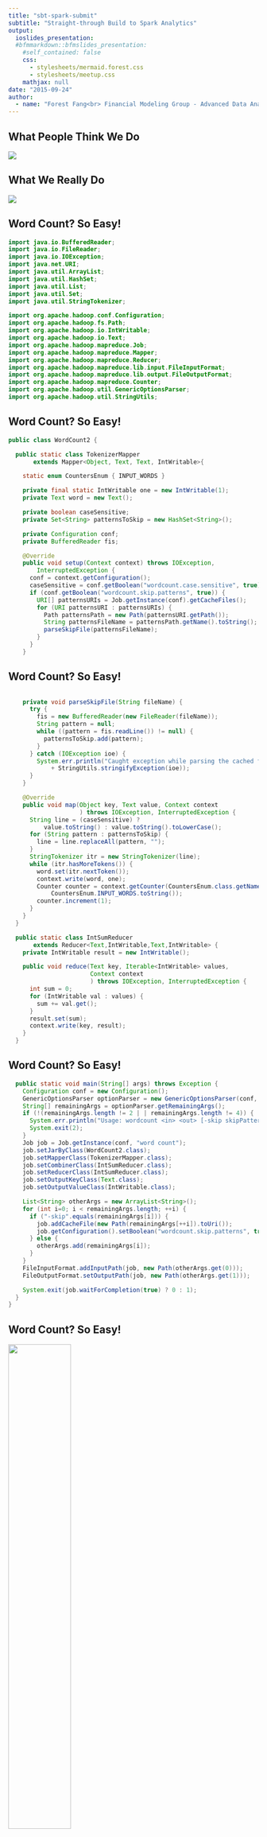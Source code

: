 ```yaml
---
title: "sbt-spark-submit"
subtitle: "Straight-through Build to Spark Analytics"
output:
  ioslides_presentation:
  #bfmmarkdown::bfmslides_presentation:
    #self_contained: false
    css: 
      - stylesheets/mermaid.forest.css
      - stylesheets/meetup.css
    mathjax: null
date: "2015-09-24"
author:
  - name: "Forest Fang<br> Financial Modeling Group - Advanced Data Analytics"
---
```


## What People Think We Do {.centered}

![](http://s.tf1.fr/mmdia/i/67/6/minorityreport2-scan-17-3938676dxwep.jpg?v=1)

## What We Really Do {.centered}

![](http://s.quickmeme.com/img/ac/ac49486fe031828370067a6988293e43bca97a15d08508e388f0a757a9700103.jpg)

## Word Count? So Easy! {.smaller}

```java
import java.io.BufferedReader;
import java.io.FileReader;
import java.io.IOException;
import java.net.URI;
import java.util.ArrayList;
import java.util.HashSet;
import java.util.List;
import java.util.Set;
import java.util.StringTokenizer;

import org.apache.hadoop.conf.Configuration;
import org.apache.hadoop.fs.Path;
import org.apache.hadoop.io.IntWritable;
import org.apache.hadoop.io.Text;
import org.apache.hadoop.mapreduce.Job;
import org.apache.hadoop.mapreduce.Mapper;
import org.apache.hadoop.mapreduce.Reducer;
import org.apache.hadoop.mapreduce.lib.input.FileInputFormat;
import org.apache.hadoop.mapreduce.lib.output.FileOutputFormat;
import org.apache.hadoop.mapreduce.Counter;
import org.apache.hadoop.util.GenericOptionsParser;
import org.apache.hadoop.util.StringUtils;
```

## Word Count? So Easy! {.smaller}

```java
public class WordCount2 {

  public static class TokenizerMapper
       extends Mapper<Object, Text, Text, IntWritable>{

    static enum CountersEnum { INPUT_WORDS }

    private final static IntWritable one = new IntWritable(1);
    private Text word = new Text();

    private boolean caseSensitive;
    private Set<String> patternsToSkip = new HashSet<String>();

    private Configuration conf;
    private BufferedReader fis;

    @Override
    public void setup(Context context) throws IOException,
        InterruptedException {
      conf = context.getConfiguration();
      caseSensitive = conf.getBoolean("wordcount.case.sensitive", true);
      if (conf.getBoolean("wordcount.skip.patterns", true)) {
        URI[] patternsURIs = Job.getInstance(conf).getCacheFiles();
        for (URI patternsURI : patternsURIs) {
          Path patternsPath = new Path(patternsURI.getPath());
          String patternsFileName = patternsPath.getName().toString();
          parseSkipFile(patternsFileName);
        }
      }
    }
```

## Word Count? So Easy! {.smaller}

```java

    private void parseSkipFile(String fileName) {
      try {
        fis = new BufferedReader(new FileReader(fileName));
        String pattern = null;
        while ((pattern = fis.readLine()) != null) {
          patternsToSkip.add(pattern);
        }
      } catch (IOException ioe) {
        System.err.println("Caught exception while parsing the cached file '"
            + StringUtils.stringifyException(ioe));
      }
    }

    @Override
    public void map(Object key, Text value, Context context
                    ) throws IOException, InterruptedException {
      String line = (caseSensitive) ?
          value.toString() : value.toString().toLowerCase();
      for (String pattern : patternsToSkip) {
        line = line.replaceAll(pattern, "");
      }
      StringTokenizer itr = new StringTokenizer(line);
      while (itr.hasMoreTokens()) {
        word.set(itr.nextToken());
        context.write(word, one);
        Counter counter = context.getCounter(CountersEnum.class.getName(),
            CountersEnum.INPUT_WORDS.toString());
        counter.increment(1);
      }
    }
  }

  public static class IntSumReducer
       extends Reducer<Text,IntWritable,Text,IntWritable> {
    private IntWritable result = new IntWritable();

    public void reduce(Text key, Iterable<IntWritable> values,
                       Context context
                       ) throws IOException, InterruptedException {
      int sum = 0;
      for (IntWritable val : values) {
        sum += val.get();
      }
      result.set(sum);
      context.write(key, result);
    }
  }
```

## Word Count? So Easy! {.smaller}

```java
  public static void main(String[] args) throws Exception {
    Configuration conf = new Configuration();
    GenericOptionsParser optionParser = new GenericOptionsParser(conf, args);
    String[] remainingArgs = optionParser.getRemainingArgs();
    if (!(remainingArgs.length != 2 | | remainingArgs.length != 4)) {
      System.err.println("Usage: wordcount <in> <out> [-skip skipPatternFile]");
      System.exit(2);
    }
    Job job = Job.getInstance(conf, "word count");
    job.setJarByClass(WordCount2.class);
    job.setMapperClass(TokenizerMapper.class);
    job.setCombinerClass(IntSumReducer.class);
    job.setReducerClass(IntSumReducer.class);
    job.setOutputKeyClass(Text.class);
    job.setOutputValueClass(IntWritable.class);

    List<String> otherArgs = new ArrayList<String>();
    for (int i=0; i < remainingArgs.length; ++i) {
      if ("-skip".equals(remainingArgs[i])) {
        job.addCacheFile(new Path(remainingArgs[++i]).toUri());
        job.getConfiguration().setBoolean("wordcount.skip.patterns", true);
      } else {
        otherArgs.add(remainingArgs[i]);
      }
    }
    FileInputFormat.addInputPath(job, new Path(otherArgs.get(0)));
    FileOutputFormat.setOutputPath(job, new Path(otherArgs.get(1)));

    System.exit(job.waitForCompletion(true) ? 0 : 1);
  }
}
```

## Word Count? So Easy! {.centered}

<img src="https://brianadamspr.files.wordpress.com/2012/11/was-that-sarcasm.jpg" width="50%" />

## Until Spark Came Along

```scala
val textFile = spark.textFile("hdfs://...")
val counts = textFile.flatMap(line => line.split(" "))
                 .map(word => (word, 1))
                 .reduceByKey(_ + _)
counts.saveAsTextFile("hdfs://...")
```

## Happy Spark! {.centered}

![](http://img.memecdn.com/happy-no-cat_o_1052698.jpg)

## Submit Spark Application {.smaller}

The *spark-submit* script in Spark’s bin directory is used to launch applications on a cluster.

```bash
# Run application locally on 8 cores
./bin/spark-submit \
  --class org.apache.spark.examples.SparkPi \
  --master local[8] \
  /path/to/examples.jar \
  100

# Run on a Spark Standalone cluster in client deploy mode
./bin/spark-submit \
  --class org.apache.spark.examples.SparkPi \
  --master spark://207.184.161.138:7077 \
  --executor-memory 20G \
  --total-executor-cores 100 \
  /path/to/examples.jar \
  1000
```

> - Commands difficult to remember
> - No easy way to store different pairs of arguments

<footer class="source">http://spark.apache.org/docs/latest/submitting-applications.html</footer>

## Scala! {.centered}

<img src="https://s-media-cache-ak0.pinimg.com/736x/7b/b7/06/7bb706cc6f2ac6e62c58b299acf3f362.jpg" width="50%" />

## Scala! {.centered}

<img src="http://i.imgur.com/ju1CgAo.jpg" width="50%" />

## Submit Spark Application

> - Create application JAR
    ```
    sbt vis/assembly
    ```
    Include all runtime dependencies
> - Upload JAR to co-located cluster host
    ```
    scp vis/target/scala-2.10/vis-assembly-x.y.z-SNAPSHOT.jar \
      my-awesome-spark-cluster:
    ```
> - Execute *spark-submit*
    ```
    export HADOOP_CONF_DIR=<yarn-site.xml location>
    $SPARK_HOME/bin/spark-submit --class my.DataVis --master yarn \
      --num-executors 100 vis-assembly-x.y.z-SNAPSHOT.jar \
      --input test_input --output test_output --test myMagicalTestingFeature
    ```

<div class="notes">
The process is a bit tedious and because every step is not instantaneous I often find myself execute one step and only realize I should proceed with next step minutes later.
</div>

## Submit Spark Application

```r
DiagrammeR::mermaid("
sequenceDiagram
  developer->>sbt: create assembly jar
  sbt->>developer: done packaging
  alt client mode
    developer->>cluster host: scp jar
    cluster host->>developer: done
    developer->>cluster host: spark-submit
    cluster host->>cluster manager: submit job synchronously
    cluster manager->>developer: done
  else cluster mode
    developer->>cluster manager: spark-submit asynchronously
    cluster manager->>developer: submitted and running
  end
", width = "800", height = "500")
```


## Bash script rocks! {.centered}

![](http://cdn.meme.am/instances/64064889.jpg)

## Bash script rocks?

> - Environment isolation difficult to achieve (repeatability)
> - Weak abstraction and encapsulation (code reuse)
> - Runtime exception only (reliability)

<div class="centered">
  ![](http://images-cdn.moviepilot.com/image/upload/c_fill,h_281,t_mp_quality,w_500/-2a86a3c7-9206-41b1-9f39-558bbe914d27.gif)
</div>

## Scala!

![](http://cdn.meme.am/instances/58038541.jpg)

# *sbt-spark-submit* Plugin to Rescue | Demo: SparkPi Submission for Local and YARN

<div class="notes">
change deploy strategy on the go;
change settings on the go;
can store multiple configuration;
alter configuration only triggers rebuild the build not the project;
works with multiple main classes
</div>

## What is *sbt*

> The interactive build tool
>
> Use Scala to define your tasks. Then run them in parallel from the shell.

> - *build.sbt* uses an elegant Scala DSL for build definition 
> - *project/\*.scala* use full power of Scala to configure the build and create custom tasks

<footer class="source">http://www.scala-sbt.org/</footer>

## Why *sbt*

> - Fast incremental build
> - Continous compilation/testing
> - Concise and powerful configuration
> - Built-in auto-complete

# Cats Don't Like Dogs | Demo: A Multi-project Build

<div class="notes">
task is bind to specific project

automatic common assembly target deduplication;
automatic parallel execution
</div>

## *sbt* Multi-project and Deduplication

> - Create tasks specific to each project
> - Common settings/tasks are automatically deduplicated
> - Parallelizable tasks are automatically executed concurrently

# It's extensible! | Demo: Deploy on *AWS EC2*

<div class="notes">
https://github.com/saurfang/sbt-spark-submit/tree/master/examples/sbt-assembly-on-ec2

We can add `libraryDependencies` in `plugins.sbt` which adds the dependencies into the build not the project.
Now we have all the Java and Scala libraries at our disposable to create our build.

*InputSetting* are overriable and can contain side effects that prepare our deployment.
</div>

## *sbt-spark-submit* Recap

> - Streamline build, upload and submit into single task
> - Codify *spark-submit* command into settings
> - Integrate well for multi-project
> - Extensible

## Thank you {.smaller}

### Slides and code

https://github.com/saurfang/nyc-spark-meetup

### *sbt-spark-submit*

https://github.com/saurfang/sbt-spark-submit

<div class="centered">
  ![](http://www.blankchapters.com/wp-content/uploads/2012/12/meme-data-data-everywhere.png)
</div>

# Appendix

## Spark Cluster Mode Overview

> - Driver Program
> - Executors (worker, slave, container)

<div class="centered">
  ![](http://spark.apache.org/docs/latest/img/cluster-overview.png)
</div>

<footer class="source">http://spark.apache.org/docs/latest/cluster-overview.html</footer>

<div class="notes">
Spark applications run as independent sets of processes on a cluster, coordinated by the SparkContext object in your main program (called the driver program).

Driver Program -> Communicate with Cluster Manager to request resources. Broadcast JAR and common files to executors. Sends serialized tasks to executors to run.
Executors -> Listen to Driver for tasks to process and respond with status. Inter-executor communication to exchange shuffled/broadcasted data.
</div>

## The Role of Developer {.centered}

![](http://geekshumor.com/wp-content/uploads/2013/06/My-codes-compiling.png)

## Client Deployment Mode {.centered}

![](http://www.cloudera.com/content/cloudera/en/documentation/core/latest/images/spark-yarn-client.png)

<footer class="source">http://www.cloudera.com/content/cloudera/en/documentation/core/latest/topics/cdh_ig_running_spark_on_yarn.html</footer>


<div class="notes">
Client mode runs the Driver Program in the same JVM as *spark-submit*. This has the benefit that logs are shown on the same console. However since Driver Program constantly communicates with Executors, it's often required to run it on a co-located cluster host.
The reality is that Developer often doesn't develops in the same data center as the Hadoop cluster. Wouldn't it be nice if we can submit to a remote cluster right here from our development environment? This is where cluster deployment mode comes in!
</div>


## Cluster Deployment Mode {.centered}

<div class="centered">
  ![](http://www.cloudera.com/content/cloudera/en/documentation/core/latest/images/spark-yarn-cluster.png)
</div>

<footer class="source">http://www.cloudera.com/content/cloudera/en/documentation/core/latest/topics/cdh_ig_running_spark_on_yarn.html</footer>


<div class="notes">
Cluster mode runs the Driver Program in a container JVM. For the case of YARN, it runs in the same container where Application Master lives. This ensures driver and executers can communicate with low latency.

While logs now can only be retrieved as application logs in YARN, this has the added benefits that logs are automatically archived.

Let's see how this simplifies things!
</div>

## The Role of Developer (Cluster Mode)

> - Create application JAR
    ```
    sbt vis/assembly
    ```
    Include all runtime dependencies
> - Execute *spark-submit*
    ```
    export HADOOP_CONF_DIR=<yarn-site.xml location>
    $SPARK_HOME/bin/spark-submit --class my.DataVis \
      --master yarn-cluster --num-executors 100 \
      vis/target/scala-2.10/vis-assembly-x.y.z-SNAPSHOT.jar \
      --input test_input --output test_output --test myMagicalTestingFeature
    ```
> - Developer has to set up `$SPARK_HOME` with correct version. Not perfectly repeatable


<div class="notes">
We are happy to see we eliminated one step! However now developer is required to setup the SPARK distribution on their dev machine. It's not like we need an extra step for scare new developer away and not too mention this can be a bit brittle when you bump Spark version.
</div>
